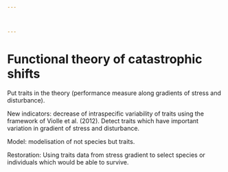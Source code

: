 ```yaml
---



---
```


# Functional theory of catastrophic shifts

Put traits in the theory (performance measure along gradients of stress and disturbance).

New indicators: decrease of intraspecific variability of traits using the framework of Violle et al. (2012). Detect traits which have important variation in gradient of stress and disturbance.

Model: modelisation of not species but traits.

Restoration: Using traits data from stress gradient to select species or individuals which would be able to survive.
